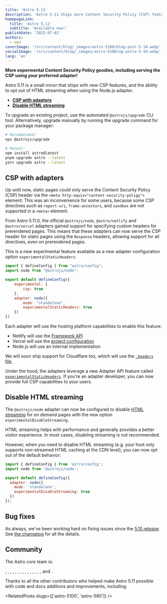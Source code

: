 ```yaml
---
title: 'Astro 5.11'
description: 'Astro 5.11 ships more Content Security Policy (CSP) features, the ability to disable streaming in the Node.js adapter, and more!'
homepageLink:
  title: 'Astro 5.11'
  subtitle: 'Available now!'
publishDate: '2025-07-02'
authors:
  - ema
coverImage: '/src/content/blog/_images/astro-5100/blog-post-5-10.webp'
socialImage: '/src/content/blog/_images/astro-5100/og-astro-5-10.webp'
lang: 'en'
---
```



**More expermental Content Security Policy goodies, including serving the CSP using your preferred adapter!**

Astro 5.11 is a small minor that ships with new CSP features, and the ability to opt out of HTML streaming when using the Node.js adapter.

- [**CSP with adapters**](#csp-with-adapters)
- [**Disable HTML streaming**](#disable-html-streaming)

To upgrade an existing project, use the automated `@astrojs/upgrade` CLI tool. Alternatively, upgrade manually by running the upgrade command for your package manager:

```sh
# Recommended:
npx @astrojs/upgrade

# Manual:
npm install astro@latest
pnpm upgrade astro --latest
yarn upgrade astro --latest
```

## CSP with adapters

Up until now, static pages could only serve the Content Security Policy (CSP) header via the `<meta http-equiv="content-security-poligy">` element. This was an inconvenience for some users, because some CSP directives such as `report-uri`, `frame-ancestors`, and `sandbox` are not supported in a `<meta>` element.

From Astro 5.11.0, the official `@astrojs/node`, `@astro/netlify` and `@astro/vercel` adapters gained support for specifying custom headers for prerendered pages. This means that these adapters can now serve the CSP header for static pages using the `Response` headers, allowing support for all directives, even on prerendered pages.

This is a new experimental feature available as a new adapter configuration option `experimentalStaticHeaders`:

```js title="astro.config.mjs" ins={10}
import { defineConfig } from "astro/config";
import node from "@astrojs/node";

export default defineConfig({
    experimental: {
        csp: true
    },
    adapter: node({
        mode: "standalone",
        experimentalStaticHeaders: true
    })
})
```

Each adapter will use the hosting platform capabilities to enable this feature:
- Netlify will use the [Framework API](https://docs.netlify.com/frameworks-api/#headers)
- Vercel will use the [project configuration](https://vercel.com/docs/project-configuration#headers)
- Node.js will use an internal implementation

We will soon ship support for Cloudflare too, which will use the [`_headers` file](https://developers.cloudflare.com/pages/configuration/headers/).

Under the hood, the adapters leverage a new Adapter API feature called [`experimentalStaticHeaders`](https://docs.astro.build/en/reference/adapter-reference/#experimentalstaticheaders). If you're an adapter developer, you can now provide full CSP capabilities to your users.

## Disable HTML streaming

The `@astrojs/node` adapter can now be configured to disable [HTML streaming](https://docs.astro.build/en/guides/on-demand-rendering/#html-streaming) for on demand pages with the new option `experimentalDisableStreaming`.

HTML streaming helps with performance and generally provides a better visitor experience. In most cases, disabling streaming is not recommended.

However, when you need to disable HTML streaming (e.g. your host only supports non-streamed HTML caching at the CDN level), you can now opt out of the default behavior:

```js title="astro.config.mjs" ins={7}
import { defineConfig } from 'astro/config';
import node from '@astrojs/node';

export default defineConfig({
  adapter: node({
    mode: 'standalone',
    experimentalDisableStreaming: true
  })
});
```

## Bug fixes

As always, we've been working hard on fixing issues since the [5.10 release](/blog/astro-5100). See [the changelog](https://github.com/withastro/astro/blob/main/packages/astro/CHANGELOG.md) for all the details.

## Community

The Astro core team is:

<Mention name="ben" />, <Mention name="caleb" />, <Mention name="chris" />,
<Mention name="ema" />, <Mention name="erika" />, <Mention name="florian" />,
<Mention name="fred" />, <Mention name="fuzzy" />, <Mention name="hideoo" />,
<Mention name="luiz" />, <Mention name="matt" />, <Mention name="matthew" />,
<Mention name="nate" />, <Mention name="reuben" />, <Mention name="sarah" />,
and <Mention name="yan" />.

Thanks to all the other contributors who helped make Astro 5.11 possible with code and docs additions and improvements, including:



<RelatedPosts slugs={['astro-5100', 'astro-590']} />
